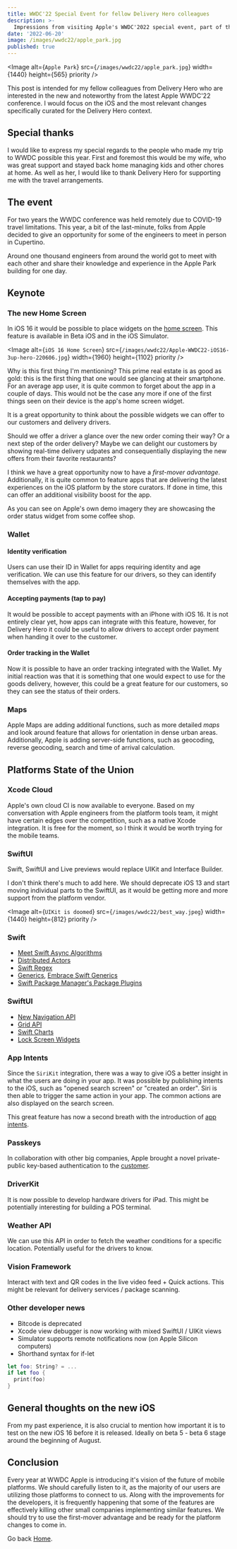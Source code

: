```yaml
---
title: WWDC'22 Special Event for fellow Delivery Hero colleagues
description: >-
  Impressions from visiting Apple's WWDC'2022 special event, part of the WWDC'22 conference, curated for the fellow colleagues.
date: '2022-06-20'
image: /images/wwdc22/apple_park.jpg
published: true
---
```


<Image
  alt={`Apple Park`}
  src={`/images/wwdc22/apple_park.jpg`}
  width={1440}
  height={565}
  priority
/>

This post is intended for my fellow colleagues from Delivery Hero who are interested in the new and noteworthy from the latest Apple WWDC'22 conference. I would focus on the iOS and the most relevant changes specifically curated for the Delivery Hero context.

## Special thanks

I would like to express my special regards to the people who made my trip to WWDC possible this year. First and foremost this would be my wife, who was great support and stayed back home managing kids and other chores at home. As well as her, I would like to thank Delivery Hero for supporting me with the travel arrangements.

## The event

For two years the WWDC conference was held remotely due to COVID-19 travel limitations. This year, a bit of the last-minute, folks from Apple decided to give an opportunity for some of the engineers to meet in person in Cupertino.

Around one thousand engineers from around the world got to meet with each other and share their knowledge and experience in the Apple Park building for one day.

## Keynote

### The new Home Screen

In iOS 16 it would be possible to place widgets on the [home screen](https://www.apple.com/newsroom/2022/06/apple-unveils-new-ways-to-share-and-communicate-in-ios-16/). This feature is available in Beta iOS and in the iOS Simulator. 

<Image
  alt={`iOS 16 Home Screen`}
  src={`/images/wwdc22/Apple-WWDC22-iOS16-3up-hero-220606.jpg`}
  width={1960}
  height={1102}
  priority
/>

Why is this first thing I'm mentioning? This prime real estate is as good as gold: this is the first thing that one would see glancing at their smartphone. For an average app user, it is quite common to forget about the app in a couple of days. This would not be the case any more if one of the first things seen on their device is the app's home screen widget.

It is a great opportunity to think about the possible widgets we can offer to our customers and delivery drivers. 

Should we offer a driver a glance over the new order coming their way? Or a next step of the order delivery? Maybe we can delight our customers by showing real-time delivery udpates and consequentially displaying the new offers from their favorite restaurants?

I think we have a great opportunity now to have a _first-mover advantage_. Additionally, it is quite common to feature apps that are delivering the latest experiences on the iOS platform by the store curators. If done in time, this can offer an additional visibility boost for the app.

As you can see on Apple's own demo imagery they are showcasing the order status widget from some coffee shop.

### Wallet

#### Identity verification

Users can use their ID in Wallet for apps requiring identity and age verification. We can use this feature for our drivers, so they can identify themselves with the app.

#### Accepting payments (tap to pay)

It would be possible to accept payments with an iPhone with iOS 16. It is not entirely clear yet, how apps can integrate with this feature, however, for Delivery Hero it could be useful to allow drivers to accept order payment when handing it over to the customer.

#### Order tracking in the Wallet

Now it is possible to have an order tracking integrated with the Wallet. My initial reaction was that it is something that one would expect to use for the goods delivery, however, this could be a great feature for our customers, so they can see the status of their orders.

### Maps

Apple Maps are adding additional functions, such as more detailed _maps_ and look around feature that allows for orientation in dense urban areas. Additionally, Apple is adding server-side functions, such as geocoding, reverse geocoding, search and time of arrival calculation.

## Platforms State of the Union

### Xcode Cloud

Apple's own cloud CI is now available to everyone. Based on my conversation with Apple engineers from the platform tools team, it might have certain edges over the competition, such as a native Xcode integration. It is free for the moment, so I think it would be worth trying for the mobile teams.

### SwiftUI 

Swift, SwiftUI and Live previews would replace UIKit and Interface Builder.

I don't think there's much to add here. We should deprecate iOS 13 and start moving individual parts to the SwiftUI, as it would be getting more and more support from the platform vendor.

<Image
  alt={`UIKit is doomed`}
  src={`/images/wwdc22/best_way.jpeg`}
  width={1440}
  height={812}
  priority
/>

### Swift

- [Meet Swift Async Algorithms](https://developer.apple.com/videos/play/wwdc2022/110355/)
- [Distributed Actors](https://developer.apple.com/videos/play/wwdc2022/110356/)
- [Swift Regex](https://developer.apple.com/videos/play/wwdc2022/110357/)
- [Generics](https://developer.apple.com/videos/play/wwdc2022/110353/), [Embrace Swift Generics](https://developer.apple.com/videos/play/wwdc2022/110352/)
- [Swift Package Manager's Package Plugins](https://developer.apple.com/videos/play/wwdc2022/110359/)

### SwiftUI

- [New Navigation API](https://developer.apple.com/videos/play/wwdc2022/10054/)
- [Grid API](https://developer.apple.com/videos/play/wwdc2022/10056/)
- [Swift Charts](https://developer.apple.com/videos/play/wwdc2022/10137/)
- [Lock Screen Widgets](https://developer.apple.com/videos/play/wwdc2022/10050/)

### App Intents

Since the `SiriKit` integration, there was a way to give iOS a better insight in what the users are doing in your app. It was possible by publishing intents to the iOS, such as "opened search screen" or "created an order". Siri is then able to trigger the same action in your app. The common actions are also displayed on the search screen. 

This great feature has now a second breath with the introduction of [app intents](https://developer.apple.com/videos/play/wwdc2022/10032/).

### Passkeys

In collaboration with other big companies, Apple brought a novel private-public key-based authentication to the [customer](https://developer.apple.com/videos/play/wwdc2022/10092/).

### DriverKit

It is now possible to develop hardware drivers for iPad. This might be potentially interesting for building a POS terminal.

### Weather API

We can use this API in order to fetch the weather conditions for a specific location. Potentially useful for the drivers to know.

### Vision Framework

Interact with text and QR codes in the live video feed + Quick actions. This might be relevant for delivery services / package scanning.

### Other developer news

- Bitcode is deprecated
- Xcode view debugger is now working with mixed SwiftUI / UIKit views
- Simulator supports remote notifications now (on Apple Silicon computers)
- Shorthand syntax for if-let

```swift:Example.swift
let foo: String? = ...
if let foo {
  print(foo)
}
```

## General thoughts on the new iOS

From my past experience, it is also crucial to mention how important it is to test on the new iOS 16 before it is released. Ideally on beta 5 - beta 6 stage around the beginning of August.

## Conclusion

Every year at WWDC Apple is introducing it's vision of the future of mobile platforms. We should carefully listen to it, as the majority of our users are utilizing those platforms to connect to us. Along with the improvements for the developers, it is frequently happening that some of the features are effectively killing other small companies implementing similar features. We should try to use the first-mover advantage and be ready for the platform changes to come in. 

Go back [Home](/).
